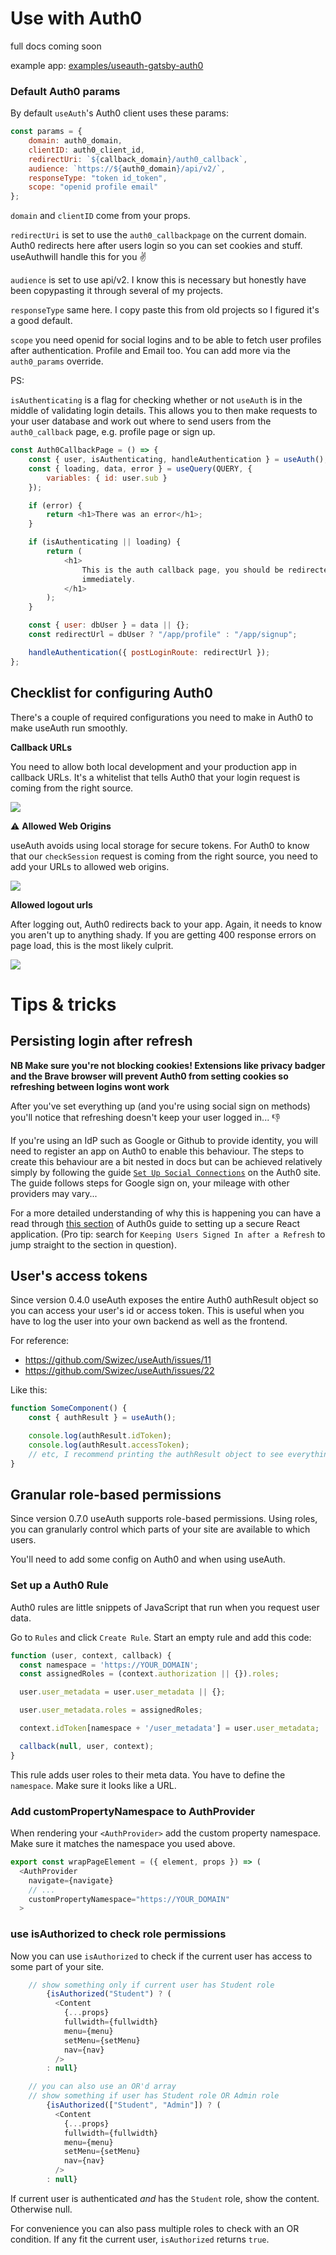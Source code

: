 # Use with Auth0

full docs coming soon

example app: [examples/useauth-gatsby-auth0](https://github.com/Swizec/useAuth/tree/master/examples/useauth-gatsby-auth0)

### Default Auth0 params

By default `useAuth`'s Auth0 client uses these params:

```jsx
const params = {
    domain: auth0_domain,
    clientID: auth0_client_id,
    redirectUri: `${callback_domain}/auth0_callback`,
    audience: `https://${auth0_domain}/api/v2/`,
    responseType: "token id_token",
    scope: "openid profile email"
};
```

`domain` and `clientID` come from your props.

`redirectUri` is set to use the `auth0_callbackpage` on the current domain. Auth0 redirects here after users login so you can set cookies and stuff. useAuthwill handle this for you ✌️

`audience` is set to use api/v2. I know this is necessary but honestly have been copypasting it through several of my projects.

`responseType` same here. I copy paste this from old projects so I figured it's a good default.

`scope` you need openid for social logins and to be able to fetch user profiles after authentication. Profile and Email too. You can add more via the `auth0_params` override.

PS:

`isAuthenticating` is a flag for checking whether or not `useAuth` is in the middle of validating login details. This allows you to then make requests to your user database and work out where to send users from the `auth0_callback` page, e.g. profile page or sign up.

```javascript
const Auth0CallbackPage = () => {
    const { user, isAuthenticating, handleAuthentication } = useAuth();
    const { loading, data, error } = useQuery(QUERY, {
        variables: { id: user.sub }
    });

    if (error) {
        return <h1>There was an error</h1>;
    }

    if (isAuthenticating || loading) {
        return (
            <h1>
                This is the auth callback page, you should be redirected
                immediately.
            </h1>
        );
    }

    const { user: dbUser } = data || {};
    const redirectUrl = dbUser ? "/app/profile" : "/app/signup";

    handleAuthentication({ postLoginRoute: redirectUrl });
};
```

## Checklist for configuring Auth0

There's a couple of required configurations you need to make in Auth0 to make useAuth run smoothly.

**Callback URLs**

You need to allow both local development and your production app in callback URLs. It's a whitelist that tells Auth0 that your login request is coming from the right source.

![](https://i.imgur.com/xz8UK8Z.png)

⚠️ **Allowed Web Origins**

useAuth avoids using local storage for secure tokens. For Auth0 to know that our `checkSession` request is coming from the right source, you need to add your URLs to allowed web origins.

![](https://i.imgur.com/w2mmHH1.png)

**Allowed logout urls**

After logging out, Auth0 redirects back to your app. Again, it needs to know you aren't up to anything shady. If you are getting 400 response errors on page load, this is the most likely culprit.

![](https://i.imgur.com/S160EiI.png)

# Tips & tricks

## Persisting login after refresh

**NB Make sure you're not blocking cookies! Extensions like privacy badger and the Brave browser will prevent Auth0 from setting cookies so refreshing between logins wont work**

After you've set everything up (and you're using social sign on methods) you'll notice that refreshing doesn't keep your user logged in... 👎

If you're using an IdP such as Google or Github to provide identity, you will need to register an app on Auth0 to enable this behaviour. The steps to create this behaviour are a bit nested in docs but can be achieved relatively simply by following the guide [`Set Up Social Connections`](https://auth0.com/docs/dashboard/guides/connections/set-up-connections-social) on the Auth0 site. The guide follows steps for Google sign on, your mileage with other providers may vary...

For a more detailed understanding of why this is happening you can have a read through [this section](https://auth0.com/blog/react-tutorial-building-and-securing-your-first-app/#Securing-your-React-App) of Auth0s guide to setting up a secure React application. (Pro tip: search for `Keeping Users Signed In after a Refresh` to jump straight to the section in question).

## User's access tokens

Since version 0.4.0 useAuth exposes the entire Auth0 authResult object so you can access your user's id or access token. This is useful when you have to log the user into your own backend as well as the frontend.

For reference:

-   https://github.com/Swizec/useAuth/issues/11
-   https://github.com/Swizec/useAuth/issues/22

Like this:

```javascript
function SomeComponent() {
    const { authResult } = useAuth();

    console.log(authResult.idToken);
    console.log(authResult.accessToken);
    // etc, I recommend printing the authResult object to see everything that's available
}
```

## Granular role-based permissions

Since version 0.7.0 useAuth supports role-based permissions. Using roles, you can granularly control which parts of your site are available to which users.

You'll need to add some config on Auth0 and when using useAuth.

### Set up a Auth0 Rule

Auth0 rules are little snippets of JavaScript that run when you request user data.

Go to `Rules` and click `Create Rule`. Start an empty rule and add this code:

```javascript
function (user, context, callback) {
  const namespace = 'https://YOUR_DOMAIN';
  const assignedRoles = (context.authorization || {}).roles;

  user.user_metadata = user.user_metadata || {};

  user.user_metadata.roles = assignedRoles;

  context.idToken[namespace + '/user_metadata'] = user.user_metadata;

  callback(null, user, context);
}
```

This rule adds user roles to their meta data. You have to define the `namespace`. Make sure it looks like a URL.

### Add customPropertyNamespace to AuthProvider

When rendering your `<AuthProvider>` add the custom property namespace. Make sure it matches the namespace you used above.

```javascript
export const wrapPageElement = ({ element, props }) => (
  <AuthProvider
    navigate={navigate}
    // ...
    customPropertyNamespace="https://YOUR_DOMAIN"
  >
```

### use isAuthorized to check role permissions

Now you can use `isAuthorized` to check if the current user has access to some part of your site.

```javascript
    // show something only if current user has Student role
        {isAuthorized("Student") ? (
          <Content
            {...props}
            fullwidth={fullwidth}
            menu={menu}
            setMenu={setMenu}
            nav={nav}
          />
        : null}

    // you can also use an OR'd array
    // show something if user has Student role OR Admin role
        {isAuthorized(["Student", "Admin"]) ? (
          <Content
            {...props}
            fullwidth={fullwidth}
            menu={menu}
            setMenu={setMenu}
            nav={nav}
          />
        : null}
```

If current user is authenticated _and_ has the `Student` role, show the content. Otherwise null.

For convenience you can also pass multiple roles to check with an OR condition. If any fit the current user, `isAuthorized` returns `true`.
